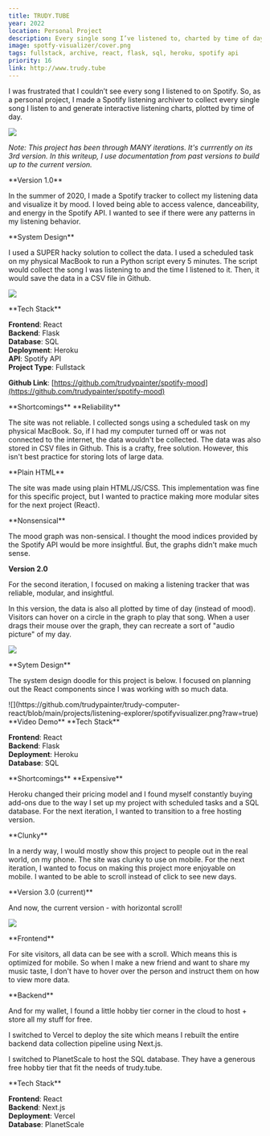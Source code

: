 ```yaml
---
title: TRUDY.TUBE
year: 2022
location: Personal Project
description: Every single song I’ve listened to, charted by time of day
image: spotfy-visualizer/cover.png
tags: fullstack, archive, react, flask, sql, heroku, spotify api
priority: 16
link: http://www.trudy.tube
---
```


<Hero>
  <div>
    <Callout
      link="http://www.trudy.tube"
      text="Launch Site"
    />
  </div>

I was frustrated that I couldn’t see every song I listened to on Spotify.
So, as a personal project, I made a Spotify listening archiver to
collect every single song I listen to and generate interactive listening charts,
plotted by time of day.

![](/trudy-tube/ttv3.gif)

_Note: This project has been through MANY iterations. It's currrently on its 3rd version.
In this writeup, I use documentation from past versions to build up to the current version._

</Hero>

<Line />

<TwoCol>
**Version 1.0**

In the summer of 2020, I made a Spotify tracker to collect my listening data and visualize it by mood.
I loved being able to access valence, danceability, and energy in the Spotify API.
I wanted to see if there were any patterns in my listening behavior.

<Line />

<TwoCol>
**System Design**

I used a SUPER hacky solution to collect the data.
I used a scheduled task on my physical MacBook to run a Python script every 5 minutes.
The script would collect the song I was listening to and the time I listened to it.
Then, it would save the data in a CSV file in Github.

</TwoCol>

![](https://github.com/trudypainter/trudy-computer-react/blob/main/projects/spotify-mood-tracker/spotifymood.svg?raw=true)

<Line />

<TwoCol>
**Tech Stack**

**Frontend**: React  
**Backend**: Flask  
**Database**: SQL  
**Deployment**: Heroku  
**API**: Spotify API  
**Project Type**: Fullstack

**Github Link**: [https://github.com/trudypainter/spotify-mood](https://github.com/trudypainter/spotify-mood)

</TwoCol>

<Line />

<TwoCol>
**Shortcomings**

<TwoCol>
**Reliability**

The site was not reliable. I collected songs using a scheduled task on my physical MacBook. So, if I had my computer turned off or was not connected to the internet, the data wouldn't be collected. The data was also stored in CSV files in Github. This is a crafty, free solution. However, this isn't best practice for storing lots of large data.

</TwoCol>

<TwoCol>
**Plain HTML**

The site was made using plain HTML/JS/CSS.
This implementation was fine for this specific project,
but I wanted to practice making more modular sites for the next project (React).

</TwoCol>

<TwoCol>
**Nonsensical**

The mood graph was non-sensical. I thought the mood indices provided by the Spotify API would be more insightful. But, the graphs didn't make much sense.

</TwoCol>
</TwoCol>
</TwoCol>

<Line />

<TwoCol>

**Version 2.0**

For the second iteration, I focused on making a listening tracker that was
reliable, modular, and insightful.

In this version, the data is also all plotted by time of day (instead of mood).
Visitors can hover on a circle in the graph to play that song.
When a user drags their mouse over the graph, they can recreate a sort of "audio picture"
of my day.

![](/trudy-tube/2.jpg)

<Line />

<TwoCol>
**Sytem Design**

The system design doodle for this project is below. I focused on planning out the React
components since I was working with so much data.

</TwoCol>
![](https://github.com/trudypainter/trudy-computer-react/blob/main/projects/listening-explorer/spotifyvisualizer.png?raw=true)

<Line />

<TwoCol>
**Video Demo**

<Vimeo vimeoId="661674779" />

</TwoCol>

<Line />

<TwoCol>
**Tech Stack**

**Frontend**: React  
**Backend**: Flask  
**Deployment**: Heroku  
**Database**: SQL

</TwoCol>

<Line />

<TwoCol>
**Shortcomings**

<TwoCol>
**Expensive**

Heroku changed their pricing model and
I found myself constantly buying add-ons due to the way
I set up my project with scheduled tasks and a SQL database.
For the next iteration, I wanted to transition to a free hosting version.

</TwoCol>

<TwoCol>
**Clunky**

In a nerdy way, I would mostly show this project to people
out in the real world, on my phone. The site was clunky to use on mobile. For
the next iteration, I wanted to focus on making this project more enjoyable on
mobile. I wanted to be able to scroll instead of click to see new days.

</TwoCol>

</TwoCol>
</TwoCol>

<Line />

<TwoCol>
**Version 3.0 (current)**

And now, the current version - with horizontal scroll!

![](/trudy-tube/ttv3.gif)

<Line />

<TwoCol>
**Frontend**

For site visitors, all data can be see with a scroll.
Which means this is optimized for mobile.
So when I make a new friend and want to share my music taste, I don't have to hover
over the person and instruct them on how to view more data.

</TwoCol>

<TwoCol>
**Backend**

And for my wallet, I found a little hobby tier corner in the
cloud to host + store all my stuff for free.

I switched to Vercel to deploy the site which means I rebuilt the
entire backend data collection
pipeline using Next.js.

I switched to PlanetScale to host the SQL database. They have a generous free
hobby tier that fit the needs of trudy.tube.

</TwoCol>

<Line />

<TwoCol>
**Tech Stack**

**Frontend**: React  
**Backend**: Next.js  
**Deployment**: Vercel  
**Database**: PlanetScale

</TwoCol>

</TwoCol>
